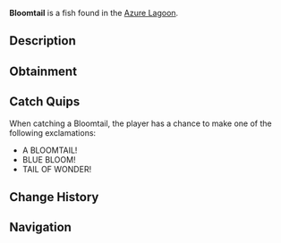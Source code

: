{{FishInfobox
|image          = Bloomtail.png
|rarity         = Mythical
|sea            = Second Sea
|location       = [[Azure Lagoon]]
|sublocation    = 
|sources        = Fishing Rod
|radar_location = 
|prog_speed     = -80
|xp             = 2390
|weather        = Rain
|time           = Night
|season         = Spring
|bait           = Mist Worms
|base_weight    = 300
|base_value     = 3950
|weight_range   = 180
|base_chance    = 18
|base_resil     = 3
}}
'''Bloomtail''' is a {{Rarity|Mythical}} fish found in the [[Azure Lagoon]].

== Description ==
{{Description|A dark blue fish with light blue fins, its tail blooming like a lagoon flower.|Bestiary Entry}}

== Obtainment ==
{{Description|It blossoms where the rain meets the deep.|Bestiary Hint}}
{{Fish Availability|
Azure Lagoon
|top_rods      = 
Free Spirit Rod\56393.29\150076.46;
Egg Rod\51596.58\140806.79;
Azure Of Lagoon\49131.77\138598.22;
Blazebringer Rod\48210.82\129359.53;
Great Dreamer Rod\47209.62\128089.92;
Magma Rod\31174.69\100249.15;
Krampus's Rod\43467.35\78816.16;
Steady Rod\26074.55\78375.38;
Firefly Rod\37593.58\141704.23;
Carbon Rod\24436.03\96579.6;
North-Star Rod\24562.85\96507.76;
Verdant Shear Rod\46899.69\127989.02;
Trident Rod\38703.32\105621.16;
Seraphic Rod\37327.65\101866.96;
Ethereal Prism Rod\35864.74\95454.71;
Challenger's Rod\35545.19\100010.93;
No-Life Rod\34264.71\96790.46;
Rod Of The Forgotten Fang\32167.62\88111.94;
Rod Of The Exalted One\30487.89\82257.81;
Depthseeker Rod\29232.77\84978.67;
Rod Of The Depths\28765.47\79689.57;
Avalanche Rod\27383.09\79736.65;
Volcanic Rod\27236.43\77871.79;
Zeus Rod\26449.8\75622.75
|recommended   = Free Spirit Rod
}}

== Catch Quips ==
When catching a Bloomtail, the player has a chance to make one of the following exclamations:
* A BLOOMTAIL!
* BLUE BLOOM!
* TAIL OF WONDER!

== Change History ==
{{Change History|{{subst:Current Version}}}}

== Navigation ==
{{Fish Navbox|Azure Lagoon}}